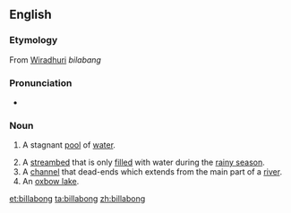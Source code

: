 ==English==

===Etymology===
From [[Wiradhuri]] ''bilabang''

===Pronunciation===
* {{rhymes|ɒŋ}}

===Noun===
{{en-noun}}

# {{context|Australia|lang=en}} A stagnant [[pool]] of [[water]].
# A [[streambed]] that is only [[filled]] with water during the [[rainy season]].
# A [[channel]] that dead-ends which extends from the main part of a [[river]].
# An [[oxbow lake]].

[[et:billabong]]
[[ta:billabong]]
[[zh:billabong]]